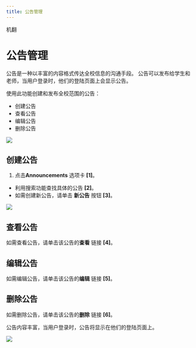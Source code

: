 ```yaml
---
title: 公告管理
---
```



机翻

# 公告管理

公告是一种以丰富的内容格式传达全校信息的沟通手段。 公告可以发布给学生和老师，当用户登录时，他们的登陆页面上会显示公告。 

使用此功能创建和发布全校范围的公告： 
 - 创建公告 
 - 查看公告 
 - 编辑公告 
 - 删除公告 

 ![]( /img/ulearning/admin/announcement01.png) 

 ## 创建公告 

 1. 点击**Announcements** 选项卡 **[1]**。 
   - 利用搜索功能查找具体的公告 **[2]**。 
   - 如需创建新公告，请单击 **新公告** 按钮 **[3]**。 

 ![]( /img/ulearning/admin/announcement02.png) 

 ## 查看公告 
 如需查看公告，请单击该公告的**查看** 链接 **[4]**。

 ## 编辑公告 
 如需编辑公告，请单击该公告的**编辑** 链接 **[5]**。 

 ## 删除公告 
 如需删除公告，请单击该公告的**删除** 链接 **[6]**。


<Callout type="info" emoji="ℹ️">
  公告内容丰富，当用户登录时，公告将显示在他们的登陆页面上。
</Callout>

![](/img/ulearning/admin/announcement03.png)


